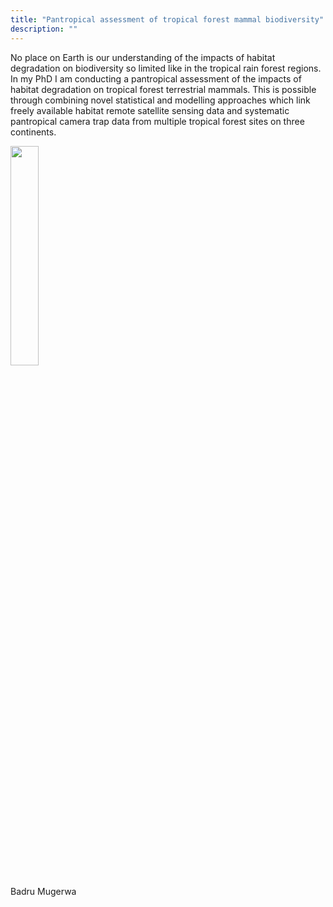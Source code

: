 ```yaml
---
title: "Pantropical assessment of tropical forest mammal biodiversity"
description: ""
---
```


No place on Earth is our understanding of the impacts of habitat degradation on biodiversity so limited like in the tropical rain forest regions. In my PhD I am conducting a pantropical assessment of the impacts of habitat degradation on tropical forest terrestrial mammals. This is possible through combining novel statistical and modelling approaches which link freely available habitat remote satellite sensing data and systematic pantropical camera trap data from multiple tropical forest sites on three continents.

![](team-biodiv-badru.png){width=30%} 

Badru Mugerwa